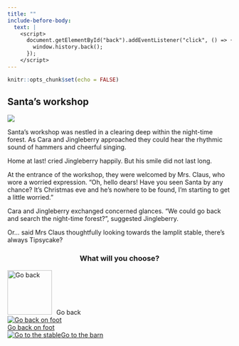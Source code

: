 ```yaml
---
title: ""
include-before-body:
  text: |
    <script>
      document.getElementById("back").addEventListener("click", () => {
        window.history.back();
      });
    </script>
---
```


```r
knitr::opts_chunk$set(echo = FALSE)
```

:::::: {.scenario .column-screen}

:::: {.column-body .scenario-text}

## Santa's workshop

::::

::: {.column-body .scenario-image}

![](images/mrs-claus.png)

:::

:::: {.column-body .scenario-text}

Santa's workshop was nestled in a clearing deep within the night-time forest. As Cara and Jingleberry approached they could hear the rhythmic sound of hammers and cheerful singing. 

Home at last! cried Jingleberry happily. But his smile did not last long.

At the entrance of the workshop, they were welcomed by Mrs. Claus, who wore a worried expression. "Oh, hello dears! Have you seen Santa by any chance? It's Christmas eve and he's nowhere to be found, I'm starting to get a little worried."

Cara and Jingleberry exchanged concerned glances. "We could go back and search the night-time forest?", suggested Jingleberry. 

Or... said Mrs Claus thoughtfully looking towards the lamplit stable, there's always Tipsycake?

::::

:::: {.column-body .scenario-image}
::: {style="text-align: center;"}
### What will you choose?
:::

  ```{=html}
<div class="container">

  <div id="back">
  <img src="images/back.png" alt="Go back" style="width: 100px; height: 100px; margin-right: 10px;">Go back
  </div>
  
  <div class="options">
  <div class="option">
  <a href="sleigh-on-foot.html"><img src="images/night-time-forest.png" alt="Go back on foot"><div>Go back on foot</div></a>
  </div>

  <div class="option">
  <a href="tipsycake.html"><img src="images/stable.png" alt="Go to the stable"<div>Go to the barn</div></a>
  </div>
  
  </div>
  ```

::::




::::::

